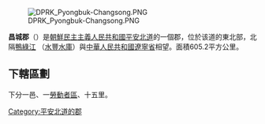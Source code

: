 [[File:DPRK_Pyongbuk-Changsong.PNG|right]]

'''昌城郡'''（{{kor|諺=창성군|漢=昌城郡|羅=Changsŏng gun|f=y}}）是[[朝鮮民主主義人民共和國|朝鮮民主主義人民共和國]][[平安北道|平安北道]]的一個郡，位於该道的東北部，北隔[[鴨綠江|鴨綠江]] （[[水豐水庫|水豐水庫]]）與[[中華人民共和國|中華人民共和國]][[遼寧省|遼寧省]]相望。面積605.2平方公里。

==下轄區劃==

下分一邑、一[[勞動者區|勞動者區]]、十五里。

{{平安北道行政區劃}}

{{DEFAULTSORT:Changsong-gun}}
[[Category:平安北道的郡|Category:平安北道的郡]]